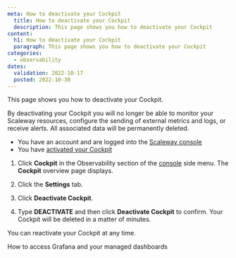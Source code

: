 ```yaml
---
meta: How to deactivate your Cockpit
  title: How to deactivate your Cockpit
  description: This page shows you how to deactivate your Cockpit
content:
  h1: How to deactivate your Cockpit
  paragraph: This page shows you how to deactivate your Cockpit
categories:
  - observability
dates:
  validation: 2022-10-17
  posted: 2022-10-30
---
```


This page shows you how to deactivate your Cockpit.

<Message type="important">

 By deactivating your Cockpit you will no longer be able to monitor your Scaleway resources, configure the sending of external metrics and logs, or receive alerts. All associated data will be permanently deleted.

</Message>


<Message type="requirement">

  - You have an account and are logged into the [Scaleway console](https://console.scaleway.com/)
  - You have [activated your Cockpit](/observability/cockpit/how-to/activate-cockpit/)

</Message>


1. Click **Cockpit** in the Observability section of the [console](https://console.scaleway.com/) side menu. The **Cockpit** overview page displays.

2. Click the **Settings** tab.

3. Click **Deactivate Cockpit**.

4. Type **DEACTIVATE** and then click **Deactivate Cockpit** to confirm. Your Cockpit will be deleted in a matter of minutes.

<Message type="note">

 You can reactivate your Cockpit at any time.

</Message>

<Navigation title="See Also">
  <PreviousButton to="/observability/cockpit/how-to/access-grafana-and-managed-dashboards/">How to access Grafana and your managed dashboards</PreviousButton>
</Navigation>